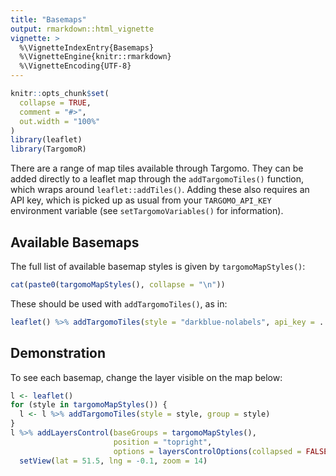 ```yaml
---
title: "Basemaps"
output: rmarkdown::html_vignette
vignette: >
  %\VignetteIndexEntry{Basemaps}
  %\VignetteEngine{knitr::rmarkdown}
  %\VignetteEncoding{UTF-8}
---
```


```r
knitr::opts_chunk$set(
  collapse = TRUE,
  comment = "#>",
  out.width = "100%"
)
library(leaflet)
library(TargomoR)
```

There are a range of map tiles available through Targomo. They can be added directly to a leaflet map through the `addTargomoTiles()` function, which wraps around `leaflet::addTiles()`. Adding these also requires an API key, which is picked up as usual from your `TARGOMO_API_KEY` environment variable (see `setTargomoVariables()` for information).

## Available Basemaps

The full list of available basemap styles is given by `targomoMapStyles()`:

```r
cat(paste0(targomoMapStyles(), collapse = "\n"))
```

These should be used with `addTargomoTiles()`, as in:

```r
leaflet() %>% addTargomoTiles(style = "darkblue-nolabels", api_key = ...)
```

## Demonstration

To see each basemap, change the layer visible on the map below:

```r
l <- leaflet()
for (style in targomoMapStyles()) {
  l <- l %>% addTargomoTiles(style = style, group = style)
}
l %>% addLayersControl(baseGroups = targomoMapStyles(),
                       position = "topright",
                       options = layersControlOptions(collapsed = FALSE)) %>% 
  setView(lat = 51.5, lng = -0.1, zoom = 14)
```

